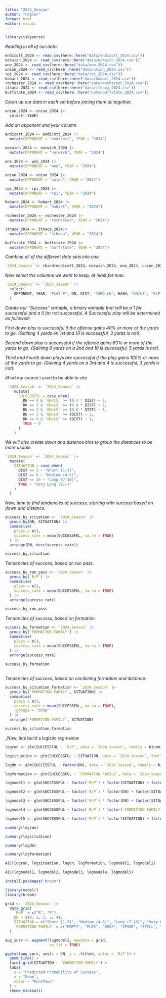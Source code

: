 ```yaml
---
title: "2024_Season"
author: "Fogler"
format: html
editor: visual
---
```



```r
library(tidyverse)
```

_Reading in all of our data._

```r
endicott_2024 <- read_csv(here::here("data/endicott_2024.csv"))
norwich_2024 <- read_csv(here::here("data/norwich_2024.csv"))
wne_2024 <- read_csv(here::here("data/wne_2024.csv"))
union_2024 <- read_csv(here::here("data/union_2024.csv"))
rpi_2024 <- read_csv(here::here("data/rpi_2024.csv"))
hobart_2024 <- read_csv(here::here("data/hobart_2024.csv"))
rochester_2024 <- read_csv(here::here("data/rochester_2024.csv"))
ithaca_2024 <- read_csv(here::here("data/ithaca_2024.csv"))
buffstate_2024 <- read_csv(here::here("data/buffstate_2024.csv"))
```

_Clean up our data in each set before joining them all together._

```r
union_2024 <- union_2024 |>
  select(-YEAR)
```

_Add an opponent and year column._

```r
endicott_2024 <- endicott_2024 |>
  mutate(OPPONENT = "endicott", YEAR = "2024") 
  
norwich_2024 <- norwich_2024 |>
  mutate(OPPONENT = "norwich", YEAR = "2024") 

wne_2024 <- wne_2024 |>
  mutate(OPPONENT = "wne", YEAR = "2024") 

union_2024 <- union_2024 |>
  mutate(OPPONENT = "union", YEAR = "2024") 

rpi_2024 <- rpi_2024 |>
  mutate(OPPONENT = "rpi", YEAR = "2024") 

hobart_2024 <- hobart_2024 |>
  mutate(OPPONENT = "hobart", YEAR = "2024") 

rochester_2024 <- rochester_2024 |>
  mutate(OPPONENT = "rochester", YEAR = "2024") 

ithaca_2024 <- ithaca_2024|>
  mutate(OPPONENT = "ithaca", YEAR = "2024") 

buffstate_2024 <- buffstate_2024 |>
  mutate(OPPONENT = "buffstate", YEAR = "2024") 
```

_Combine all of the different data sets into one._

```r
`2024_Season` <- rbind(endicott_2024, norwich_2024, wne_2024, union_2024, rpi_2024, hobart_2024, rochester_2024, ithaca_2024, buffstate_2024)
```

_Now select the columns we want to keep, at least for now._

```r
`2024_Season` <- `2024_Season` |>
  select(
    OPPONENT, YEAR, "PLAY #", DN, DIST, "YARD LN", HASH, "GN/LS", "R/P", HASH, "FORMATION FAMILY", "OFF FORM", BACKFIELD, MOTION, "FORMATION TAG", PROTECTION, "PLAY RESULT"
  )
```

_Create our "Success" variable, a binary variable that will be a 1 for successful and a 0 for not successful. A Successful play will be determined as followed:_

_First down play is successful if the offense gains 40% or more of the yards to go. (Gaining 4 yards on 1st and 10 is successful, 3 yards is not)._

_Second down play is successful if the offense gains 60% or more of the yards to go. (Gaining 6 yards on a 2nd and 10 is successful, 5 yards is not)._

_Third and Fourth down plays are successful if the play gains 100% or more of the yards to go. (Gaining 4 yards on a 3rd and 4 is successful, 3 yards is not)._

#find my source i used to be able to cite
```r
 `2024_Season` <- `2024_Season` |>
    mutate(
      SUCCESSFUL = case_when(
        DN == 0 & `GN/LS` >= (0.4 * DIST) ~ 1,                     
        DN == 1 & `GN/LS` >= (0.4 * DIST) ~ 1,
        DN == 2 & `GN/LS` >= (0.6 * DIST) ~ 1,
        DN == 3 & `GN/LS` >= (DIST) ~ 1,
        DN == 4 & `GN/LS` >= (DIST) ~ 1,
        TRUE ~ 0
      )
    )
```

_We will also create down and distance bins to group the distances to be more usable._

```r
`2024_Season` <- `2024_Season` |>
  mutate(
    SITUATION = case_when(
      DIST <= 3 ~ "Short (1-3)",
      DIST <= 6 ~ "Medium (4-6)",
      DIST <= 10 ~ "Long (7-10)",
      TRUE ~ "Very Long (11+)"
    )
  ) 
```

_Now, time to find tendencies of success, starting with success based on down and distance._

```r
success_by_situation <- `2024_Season` |>
  group_by(DN, SITUATION) |>
  summarise(
    plays = n(),
    success_rate = mean(SUCCESSFUL, na.rm = TRUE)
  ) |>
  arrange(DN, desc(success_rate))

success_by_situation
```

_Tendencies of success, based on run pass._

```r
success_by_run_pass <- `2024_Season` |>
  group_by(`R/P`) |>
  summarise(
    plays = n(),
    success_rate = mean(SUCCESSFUL, na.rm = TRUE)
  ) |>
  arrange(success_rate)

success_by_run_pass
```

_Tendencies of success, based on formation._

```r
success_by_formation <- `2024_Season` |>
  group_by(`FORMATION FAMILY`) |>
  summarise(
    plays = n(),
    success_rate = mean(SUCCESSFUL, na.rm = TRUE)
  ) |>
  arrange(success_rate)
  
success_by_formation  
  
```

_Tendencies of success, based on combining formation and distance._

```r
success_by_situation_formation <- `2024_Season` |>
  group_by(`FORMATION FAMILY`, SITUATION) |>
  summarise(
    plays = n(),
    success_rate = mean(SUCCESSFUL, na.rm = TRUE),
    .groups = "drop"
  ) |>
  arrange(`FORMATION FAMILY`, SITUATION)

success_by_situation_formation
```


_Now, lets build a logistic regression

```r
logrun <- glm(SUCCESSFUL ~ `R/P`, data = `2024_Season`, family = binomial)

logsituation <- glm(SUCCESSFUL ~ SITUATION, data = `2024_Season`, family = binomial)

logdn <- glm(SUCCESSFUL ~ factor(DN), data = `2024_Season`, family = binomial)

logformation <- glm(SUCCESSFUL ~ `FORMATION FAMILY`, data = `2024_Season`, family = binomial)

logmodel1 <- glm(SUCCESSFUL ~ factor(`R/P`) + factor(SITUATION) + factor(DN) + factor(`FORMATION FAMILY`), data = `2024_Season`, family = binomial)

logmodel2 <- glm(SUCCESSFUL ~ factor(`R/P`) * factor(DN) + factor(SITUATION) + factor(`FORMATION FAMILY`), data = `2024_Season`, family = binomial)

logmodel3 <- glm(SUCCESSFUL ~ factor(`R/P`) * factor(DN) + factor(SITUATION) * factor(`FORMATION FAMILY`), data = `2024_Season`, family = binomial)

logmodel4 <- glm(SUCCESSFUL ~ factor(`R/P`) * factor(`FORMATION FAMILY`) + factor(DN) + factor(SITUATION), data = `2024_Season`, family = binomial)

logmodel5 <- glm(SUCCESSFUL ~ factor(`R/P`) * factor(SITUATION) + factor(DN) + factor(`FORMATION FAMILY`), data = `2024_Season`, family = binomial)

```


```r
summary(logrun)
```


```r
summary(logsituation)
```


```r
summary(logdn)
```


```r
summary(logformation)
```

```r
AIC(logrun, logsituation, logdn, logformation, logmodel1, logmodel2)
```

```r
AIC(logmodel1, logmodel2, logmodel3, logmodel4, logmodel5)
```



```r
install.packages("broom")
```



```r
library(modelr)
library(broom)

grid <- `2024_Season` |>
  data_grid(
    `R/P` = c("R", "P"),
    DN = c(0, 1, 2, 3, 4),
    SITUATION = c("Short (1-3)", "Medium (4-6)", "Long (7-10)", "Very Long (11+)"),
    `FORMATION FAMILY` = c("EMPTY", "FLEX", "SHOE", "SPIKE", "SPILL", "SPIN", "SPREAD", "SPRINT", "SWEAT", "TAP", "TEX", "TOP", "TRIGGER", "TRIPS", "TUB")
  )

aug_surv <- augment(logmodel2, newdata = grid,
                    se_fit = TRUE)
```


```r
ggplot(aug_surv, aes(x = DN, y = .fitted, color = `R/P`)) +
  geom_line() +
  facet_grid(SITUATION ~ `FORMATION FAMILY`) +
  labs(
    y = "Predicted Probability of Success",
    x = "Down",
    color = "Run/Pass"
  ) +
  theme_minimal()
```








